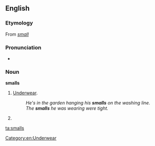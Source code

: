==English==

===Etymology===
From ''[[small]]''

===Pronunciation===
* {{rhymes|ɔːlz}}

===Noun===
'''smalls'''

# {{plural only|British|Australia|informal}} [[underwear|Underwear]].
#: ''He's in the garden hanging his '''smalls''' on the washing line.''
#: ''The '''smalls''' he was wearing were tight.''
# {{plural of|[[small#Noun|small]]}}

[[Category:en:Underwear]]

[[ta:smalls]]
